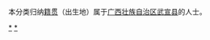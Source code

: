 {{Catnav|頁面分類|各種主題的頁面分類|依中国各省来作的分类|各地中国人|广西人|来宾人}}
{{Catnav|頁面分類|人物|各國人物|中国人|各地中国人|广西人|来宾人}}

本分类归纳[[籍贯|籍贯]]（出生地）属于[[广西壮族自治区|广西壮族自治区]][[武宣县|武宣县]]的人士。

[[Category:来宾人|*]]
[[Category:武宣县|*]]